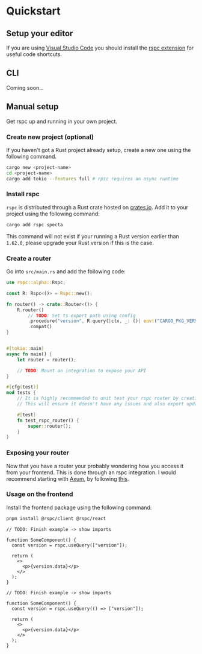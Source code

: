 
# Quickstart

## Setup your editor

If you are using [Visual Studio Code](https://code.visualstudio.com) you should install the [rspc extension](https://marketplace.visualstudio.com/items?itemName=oscartbeaumont.rspc-vscode) for useful code shortcuts.

## CLI

Coming soon...

## Manual setup

Get rspc up and running in your own project.

<Steps>

### Create new project (optional)

If you haven't got a Rust project already setup, create a new one using the following command.

```bash
cargo new <project-name>
cd <project-name>
cargo add tokio --features full # rpsc requires an async runtime
```

### Install rspc

`rspc` is distributed through a Rust crate hosted on [crates.io](https://crates.io/crates/rspc). Add it to your project using the following command:

```bash
cargo add rspc specta
```

This command will not exist if your running a Rust version earlier than `1.62.0`, please upgrade your Rust version if this is the case.

### Create a router

Go into `src/main.rs` and add the following code:

```rs copy filename="src/main.rs"
use rspc::alpha::Rspc;

const R: Rspc<()> = Rspc::new();

fn router() -> crate::Router<()> {
    R.router()
        // TODO: Set ts export path using config
        .procedure("version", R.query(|ctx, _: ()| env!("CARGO_PKG_VERSION")))
        .compat()
}


#[tokio::main]
async fn main() {
    let router = router();

    // TODO: Mount an integration to expose your API
}

#[cfg(test)]
mod tests {
    // It is highly recommended to unit test your rspc router by creating it
    // This will ensure it doesn't have any issues and also export updated Typescript types.

    #[test]
    fn test_rspc_router() {
        super::router();
    }
}
```

### Exposing your router

Now that you have a router your probably wondering how you access it from your frontend. This is done through an rspc integration. I would recommend starting with [Axum](https://github.com/tokio-rs/axum), by following [this](/integrations/axum).

### Usage on the frontend

Install the frontend package using the following command:

<Interpolate>

```bash
pnpm install @rspc/client @rspc/react
```

</Interpolate>

<IfFramework framework="react">

```tsx copy filename="src/MyComponent.tsx"
// TODO: Finish example -> show imports

function SomeComponent() {
  const version = rspc.useQuery(["version"]);

  return (
    <>
      <p>{version.data}</p>
    </>
  );
}
```

</IfFramework>

<IfFramework framework="solid">

```tsx copy filename="src/MyComponent.tsx"
// TODO: Finish example -> show imports

function SomeComponent() {
  const version = rspc.useQuery(() => ["version"]);

  return (
    <>
      <p>{version.data}</p>
    </>
  );
}
```

</IfFramework>

</Steps>
